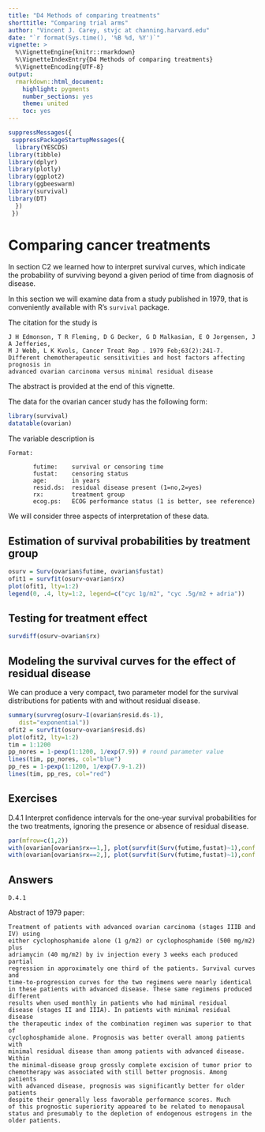 ```yaml
---
title: "D4 Methods of comparing treatments"
shorttitle: "Comparing trial arms"
author: "Vincent J. Carey, stvjc at channing.harvard.edu"
date: "`r format(Sys.time(), '%B %d, %Y')`"
vignette: >
  %\VignetteEngine{knitr::rmarkdown}
  %\VignetteIndexEntry{D4 Methods of comparing treatments}
  %\VignetteEncoding{UTF-8}
output:
  rmarkdown::html_document:
    highlight: pygments
    number_sections: yes
    theme: united
    toc: yes
---
```


```r
suppressMessages({
 suppressPackageStartupMessages({
  library(YESCDS)
library(tibble)
library(dplyr)
library(plotly)
library(ggplot2)
library(ggbeeswarm)
library(survival)
library(DT)
  })
 })
```

# Comparing cancer treatments

In section C2 we learned how to interpret survival curves,
which indicate the probability of surviving beyond a given
period of time from diagnosis of disease.

In this section we will examine data from a study
published in 1979, that is conveniently available with R's `survival` package.

The citation for the study is
```
J H Edmonson, T R Fleming, D G Decker, G D Malkasian, E O Jorgensen, J A Jefferies, 
M J Webb, L K Kvols, Cancer Treat Rep . 1979 Feb;63(2):241-7.
Different chemotherapeutic sensitivities and host factors affecting prognosis in 
advanced ovarian carcinoma versus minimal residual disease
```
The abstract is provided at the end of this vignette.

The data for the ovarian cancer study has the following form:
```r
library(survival)
datatable(ovarian)
```

The variable description is
```
Format:

       futime:    survival or censoring time                           
       fustat:    censoring status                                     
       age:       in years                                             
       resid.ds:  residual disease present (1=no,2=yes)                
       rx:        treatment group                                      
       ecog.ps:   ECOG performance status (1 is better, see reference) 
```

We will consider three aspects of interpretation of these data.

## Estimation of survival probabilities by treatment group

```r
osurv = Surv(ovarian$futime, ovarian$fustat)
ofit1 = survfit(osurv~ovarian$rx)
plot(ofit1, lty=1:2)
legend(0, .4, lty=1:2, legend=c("cyc 1g/m2", "cyc .5g/m2 + adria"))
```

## Testing for treatment effect

```r
survdiff(osurv~ovarian$rx)
```

## Modeling the survival curves for the effect of residual disease

We can produce a very compact, two parameter model
for the survival distributions for patients with
and without residual disease.

```r
summary(survreg(osurv~I(ovarian$resid.ds-1), 
   dist="exponential"))
ofit2 = survfit(osurv~ovarian$resid.ds)
plot(ofit2, lty=1:2)
tim = 1:1200
pp_nores = 1-pexp(1:1200, 1/exp(7.9)) # round parameter value
lines(tim, pp_nores, col="blue")
pp_res = 1-pexp(1:1200, 1/exp(7.9-1.2))
lines(tim, pp_res, col="red")
```

## Exercises

D.4.1 Interpret confidence intervals for the one-year survival probabilities for
the two treatments, ignoring the presence or absence of residual disease.

```r
par(mfrow=c(1,2))
with(ovarian[ovarian$rx==1,], plot(survfit(Surv(futime,fustat)~1),conf.int=TRUE))
with(ovarian[ovarian$rx==2,], plot(survfit(Surv(futime,fustat)~1),conf.int=TRUE))
```

## Answers

```
D.4.1 
```





Abstract of 1979 paper:


```
Treatment of patients with advanced ovarian carcinoma (stages IIIB and IV) using 
either cyclophosphamide alone (1 g/m2) or cyclophosphamide (500 mg/m2) plus 
adriamycin (40 mg/m2) by iv injection every 3 weeks each produced partial 
regression in approximately one third of the patients. Survival curves and 
time-to-progression curves for the two regimens were nearly identical 
in these patients with advanced disease. These same regimens produced different 
results when used monthly in patients who had minimal residual 
disease (stages II and IIIA). In patients with minimal residual disease 
the therapeutic index of the combination regimen was superior to that of 
cyclophosphamide alone. Prognosis was better overall among patients with 
minimal residual disease than among patients with advanced disease. Within 
the minimal-disease group grossly complete excision of tumor prior to 
chemotherapy was associated with still better prognosis. Among patients 
with advanced disease, prognosis was significantly better for older patients 
despite their generally less favorable performance scores. Much 
of this prognostic superiority appeared to be related to menopausal 
status and presumably to the depletion of endogenous estrogens in the older patients.
```


